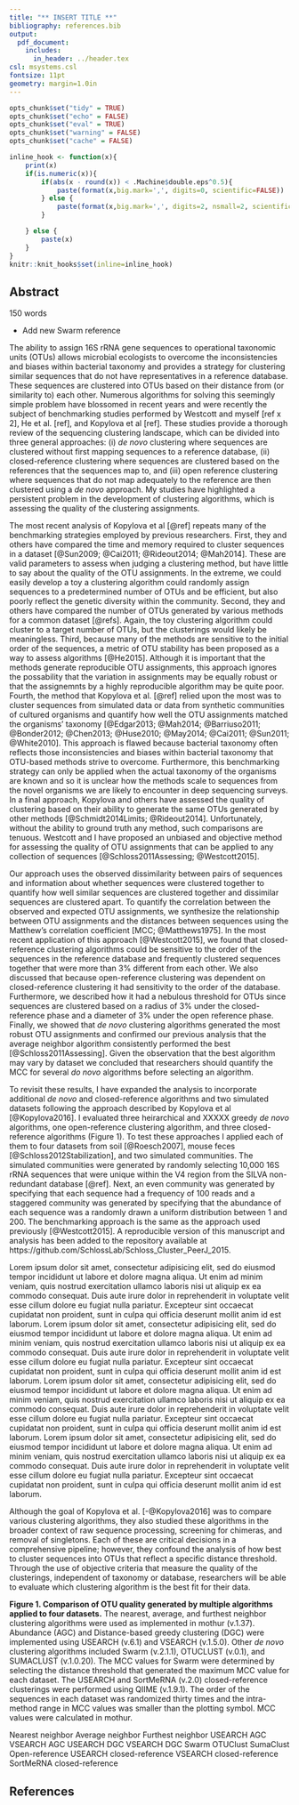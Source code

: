 ```yaml
---
title: "** INSERT TITLE **"
bibliography: references.bib
output:
  pdf_document:
    includes:
      in_header: ../header.tex
csl: msystems.csl
fontsize: 11pt
geometry: margin=1.0in
---
```



```r
opts_chunk$set("tidy" = TRUE)
opts_chunk$set("echo" = FALSE)
opts_chunk$set("eval" = TRUE)
opts_chunk$set("warning" = FALSE)
opts_chunk$set("cache" = FALSE)

inline_hook <- function(x){
	print(x)
	if(is.numeric(x)){
		if(abs(x - round(x)) < .Machine$double.eps^0.5){
			paste(format(x,big.mark=',', digits=0, scientific=FALSE))
		} else {
			paste(format(x,big.mark=',', digits=2, nsmall=2, scientific=FALSE))
		}

	} else {
    	paste(x)      
	}
}
knitr::knit_hooks$set(inline=inline_hook)
```

\begin{center}
\vspace{25mm}
Patrick D. Schloss${^\dagger}$

\vspace{30mm}

$\dagger$ To whom correspondence should be addressed: pschloss@umich.edu

Department of Microbiology and Immunology, University of Michigan, Ann Arbor, MI
\end{center}


\newpage
\linenumbers

## Abstract
150 words


\newpage

* Add new Swarm reference


The ability to assign 16S rRNA gene sequences to operational taxonomic units (OTUs) allows microbial ecologists to overcome the inconsistencies and biases within bacterial taxonomy and provides a strategy for clustering similar sequences that do not have representatives in a reference database. These sequences are clustered into OTUs based on their distance from (or similarity to) each other. Numerous algorithms for solving this seemingly simple problem have blossomed in recent years and were recently the subject of benchmarking studies performed by Westcott and myself [ref x 2], He et al. [ref], and Kopylova et al [ref]. These studies provide a thorough review of the sequencing clustering landscape, which can be divided into three general approaches: (i) *de novo* clustering where sequences are clustered without first mapping sequences to a reference database, (ii) closed-reference clustering where sequences are clustered based on the references that the sequences map to, and (iii) open reference clustering where sequences that do not map adequately to the reference are then clustered using a *de novo* approach. My studies have highlighted a persistent problem in the development of clustering algorithms, which is assessing the quality of the clustering assignments.

The most recent analysis of Kopylova et al [@ref] repeats many of the benchmarking strategies employed by previous researchers. First, they and others have compared the time and memory required to cluster sequences in a dataset [@Sun2009; @Cai2011; @Rideout2014; @Mah2014]. These are valid parameters to assess when judging a clustering method, but have little to say about the quality of the OTU assignments. In the extreme, we could easily develop a toy a clustering algorithm could randomly assign sequences to a predetermined number of OTUs and be efficient, but also poorly reflect the genetic diversity within the community. Second, they and others have compared the number of OTUs generated by various methods for a common dataset [@refs]. Again, the toy clustering algorithm could cluster to a target number of OTUs, but the clusterings would likely be meaningless. Third, because many of the methods are sensitive to the initial order of the sequences, a metric of OTU stability has been proposed as a way to assess algorithms [@He2015]. Although it is important that the methods generate reproducible OTU assignments, this approach ignores the possability that the variation in assignments may be equally robust or that the assignemnts by a highly reproducible algorithm may be quite poor. Fourth, the method that Kopylova et al. [@ref] relied upon the most was to cluster sequences from simulated data or data from synthetic communities of cultured organisms and quantify how well the OTU assignments matched the organisms' taxonomy [@Edgar2013; @Mah2014; @Barriuso2011; @Bonder2012; @Chen2013; @Huse2010; @May2014; @Cai2011; @Sun2011; @White2010]. This approach is flawed because bacterial taxonomy often reflects those inconsistencies and biases within bacterial taxonomy that OTU-based methods strive to overcome. Furthermore, this benchmarking strategy can only be applied when the actual taxonomy of the organisms are known and so it is unclear how the methods scale to sequences from the novel organisms we are likely to encounter in deep sequencing surveys. In a final approach, Kopylova and others have assessed the quality of clustering based on their ability to generate the same OTUs generated by other methods [@Schmidt2014Limits; @Rideout2014]. Unfortunately, without the ability to ground truth any method, such comparisons are tenuous. Westcott and I have proposed an unbiased and objective method for assessing the quality of OTU assignments that can be applied to any collection of sequences [@Schloss2011Assessing; @Westcott2015].

Our approach uses the observed dissimilarity between pairs of sequences and information about whether sequences were clustered together to quantify how well similar sequences are clustered together and dissimilar sequences are clustered apart. To quantify the correlation between the observed and expected OTU assignments, we synthesize the relationship between OTU assignments and the distances between sequences using the Matthew's correlation coefficient [MCC; @Matthews1975]. In the most recent application of this approach [@Westcott2015], we found that closed-reference clustering algorithms could be sensitive to the order of the sequences in the reference database and frequently clustered sequences together that were more than 3% different from each other. We also discussed that because open-reference clustering was dependent on closed-reference clustering it had sensitivity to the order of the database. Furthermore, we described how it had a nebulous threshold for OTUs since sequences are clustered based on a radius of 3% under the closed-reference phase and a diameter of 3% under the open reference phase. Finally, we showed that *de novo* clustering algorithms generated the most robust OTU assignments and confirmed our previous analysis that the average neighbor algorithm consistently performed the best [@Schloss2011Assessing]. Given the observation that the best algorithm may vary by dataset we concluded that researchers should quantify the MCC for several *do novo* algorithms before selecting an algorithm.

To revisit these results, I have expanded the analysis to incorporate additional *de novo* and closed-reference algorithms and two simulated datasets following the approach described by Kopylova et al [@Kopylova2016]. I evaluated three heirarchical and XXXXX greedy *de novo* algorithms, one open-reference clustering algorithm, and three closed-reference algorithms (Figure 1). To test these approaches I applied each of them to four datasets from soil [@Roesch2007], mouse feces [@Schloss2012Stabilization], and two simulated communities. The simulated communities were generated by randomly selecting 10,000 16S rRNA sequences that were unique within the V4 region from the SILVA non-redundant database [@ref]. Next, an even community was generated by specifying that each sequence had a frequency of 100 reads and a staggered community was generated by specifying that the abundance of each sequence was a randomly drawn a uniform distribution between 1 and 200. The benchmarking approach is the same as the approach used previously [@Westcott2015]. A reproducible version of this manuscript and analysis has been added to the repository available at https://github.com/SchlossLab/Schloss_Cluster_PeerJ_2015.

Lorem ipsum dolor sit amet, consectetur adipisicing elit, sed do eiusmod tempor incididunt ut labore et dolore magna aliqua. Ut enim ad minim veniam, quis nostrud exercitation ullamco laboris nisi ut aliquip ex ea commodo consequat. Duis aute irure dolor in reprehenderit in voluptate velit esse cillum dolore eu fugiat nulla pariatur. Excepteur sint occaecat cupidatat non proident, sunt in culpa qui officia deserunt mollit anim id est laborum. Lorem ipsum dolor sit amet, consectetur adipisicing elit, sed do eiusmod tempor incididunt ut labore et dolore magna aliqua. Ut enim ad minim veniam, quis nostrud exercitation ullamco laboris nisi ut aliquip ex ea commodo consequat. Duis aute irure dolor in reprehenderit in voluptate velit esse cillum dolore eu fugiat nulla pariatur. Excepteur sint occaecat cupidatat non proident, sunt in culpa qui officia deserunt mollit anim id est laborum. Lorem ipsum dolor sit amet, consectetur adipisicing elit, sed do eiusmod tempor incididunt ut labore et dolore magna aliqua. Ut enim ad minim veniam, quis nostrud exercitation ullamco laboris nisi ut aliquip ex ea commodo consequat. Duis aute irure dolor in reprehenderit in voluptate velit esse cillum dolore eu fugiat nulla pariatur. Excepteur sint occaecat cupidatat non proident, sunt in culpa qui officia deserunt mollit anim id est laborum. Lorem ipsum dolor sit amet, consectetur adipisicing elit, sed do eiusmod tempor incididunt ut labore et dolore magna aliqua. Ut enim ad minim veniam, quis nostrud exercitation ullamco laboris nisi ut aliquip ex ea commodo consequat. Duis aute irure dolor in reprehenderit in voluptate velit esse cillum dolore eu fugiat nulla pariatur. Excepteur sint occaecat cupidatat non proident, sunt in culpa qui officia deserunt mollit anim id est laborum.

Although the goal of Kopylova et al. [-@Kopylova2016] was to compare various clustering algorithms, they also studied these algorithms in the broader context of raw sequence processing, screening for chimeras, and removal of singletons. Each of these are critical decisions in a comprehensive pipeline; however, they confound the analysis of how best to cluster sequences into OTUs that reflect a specific distance threshold. Through the use of objective criteria that measure the quality of the clusterings, independent of taxonomy or database, researchers will be able to evaluate which clustering algorithm is the best fit for their data.


\newpage

**Figure 1. Comparison of OTU quality generated by multiple algorithms applied to four datasets.** The nearest, average, and furthest neighbor clustering algorithms were used as implemented in mothur (v.1.37). Abundance (AGC) and Distance-based greedy clustering (DGC) were implemented using USEARCH (v.6.1) and VSEARCH (v.1.5.0). Other *de novo* clustering algorithms included Swarm (v.2.1.1), OTUCLUST (v.0.1), and SUMACLUST (v.1.0.20). The MCC values for Swarm were determined by selecting the distance threshold that generated the maximum MCC value for each dataset. The USEARCH and SortMeRNA (v.2.0) closed-reference clusterings were performed using QIIME (v.1.9.1). The order of the sequences in each dataset was randomized thirty times and the intra-method range in MCC values was smaller than the plotting symbol. MCC values were calculated in mothur.


Nearest neighbor
Average neighbor
Furthest neighbor
USEARCH AGC
VSEARCH AGC
USEARCH DGC
VSEARCH DGC
Swarm
OTUClust
SumaClust
Open-reference
USEARCH closed-reference
VSEARCH closed-reference
SortMeRNA closed-reference




\newpage

\begin{comment}
	\includepdf{../../results/figures/commentary_figure_1.pdf}
\end{comment}

\newpage

## References
